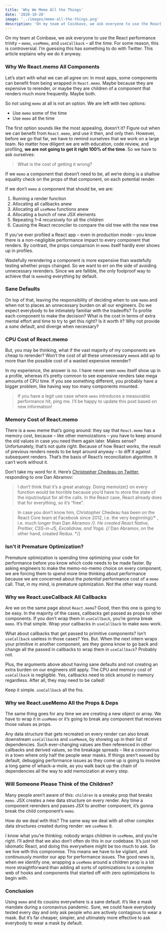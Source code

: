 ```yaml
---
title: 'Why We Memo All the Things'
date: '2020-10-28'
image: '../images/memo-all-the-things.png'
description: 'On my team at Coinbase, we ask everyone to use the React performance trinity – memo, useMemo, and useCallback – all the time. For some reason, this is controversial. I’m guessing this has something to do with Twitter. This article explains why we do it anyway.'
---
```


On my team at Coinbase, we ask everyone to use the React performance trinity – `memo`, `useMemo`, and `useCallback` – all the time. For some reason, this is controversial. I’m guessing this has something to do with Twitter. This article explains why we do it anyway.

### Why We React.memo All Components

Let’s start with what we can all agree on: in most apps, some components can benefit from being wrapped in `React.memo`. Maybe because they are expensive to rerender, or maybe they are children of a component that renders much more frequently. Maybe both.

So not using `memo` at all is not an option. We are left with two options:

- Use `memo` some of the time
- Use `memo` all the time

The first option sounds like the most appealing, doesn’t it? Figure out when we can benefit from `React.memo`, and use it then, and only then. However, before we go that far, we have to remind ourselves that we work on a large team. No matter how diligent we are with education, code review, and profiling, **we are not going to get it right 100% of the time**. So we have to ask ourselves:

<blockquote className="quote">What is the cost of getting it wrong?</blockquote>

If we `memo` a component that doesn’t need to be, all we’re doing is a shallow equality check on the props of that component, on each potential render.

If we don’t `memo` a component that should be, we are:

1. Running a render function
2. Allocating all callbacks anew
3. Allocating all `useMemo` functions anew
4. Allocating a bunch of new JSX elements
5. Repeating 1–4 recursively for all the children
6. Causing the React reconciler to compare the old tree with the new tree

If you’ve ever profiled a React app – even in production mode – you know there is a non-negligible performance impact to every component that renders. By contrast, the props comparison in `memo` itself hardly ever shows up in profiles.

Wastefully rerendering a component is more expensive than wastefully testing whether props changed. So we want to err on the side of avoiding unnecessary rerenders. Since we are fallible, the only foolproof way to achieve that is `memo`ing everything by default.

### Sane Defaults

On top of that, leaving the responsibility of deciding when to use `memo` and when not to places an unnecessary burden on all our engineers. Do we expect everybody to be intimately familiar with the tradeoffs? To profile each component to make the decision? What is the cost in terms of extra mental effort and time to try to get this right? Is it worth it? Why not provide a _sane_ default, and diverge when necessary?

### CPU Cost of React.memo

But, you may be thinking, what if the vast majority of my components are cheap to rerender? Won’t the cost of all these unnecessary `memo`s add up to more than the possible cost of a wasted expensive rerender?

In my experience, the answer is no. I have never seen `memo` itself show up in a profile, whereas it’s pretty common to see expensive renders take mega amounts of CPU time. If you see something different, you probably have a bigger problem, like having way too many components mounted.

> If you have a legit use case where `memo` introduces a measurable performance hit, ping me. I’ll be happy to update this post based on new information!

### Memory Cost of React.memo

There is a `memo` meme that’s going around: they say that `React.memo` has a memory cost, because – like other memoizations – you have to keep around the old values in case you need them again later. Makes sense? Unfortunately, that’s not quite right. Because of how React works, the result of previous renders needs to be kept around anyway – to diff it against subsequent renders. That’s the basis of React’s reconciliation algorithm. It can’t work without it.

Don’t take my word for it. Here’s [Christopher Chedeau on Twitter](https://twitter.com/Vjeux/status/1083902075946205189), responding to one Dan Abramov:

<blockquote className="quote">
  I don’t think that it’s a great analogy. Doing memoize() on every function would be horrible
  because you’d have to store the state of the input/output for all the calls. In the React case,
  React already does that for everything, so it’s “free”.
</blockquote>

> In case you don’t know him, Christopher Chedeau has been on the React Core team at Facebook since 2012, i.e. the very beginning{/* , i.e. much longer than Dan Abramov */}. He created React Native, Prettier, CSS-in-JS, Excalidraw, and Yoga. {/* Dan Abramov, on the other hand, created Redux. */}

### Isn’t it Premature Optimization?

Premature optimization is spending time optimizing your code for performance before you know which code needs to be made faster. By asking engineers to make the memo-no-memo choice on every component, we are forcing them to spend more time thinking about performance because we are concerned about the _potential_ performance cost of a `memo` call. That, in my mind, is premature optimization. Not the other way round.

### Why we React.useCallback All Callbacks

Are we on the same page about `React.memo`? Good, then this one is going to be easy. In the majority of the cases, callbacks get passed as props to other components. If you don’t wrap them in `useCallback`, you’re gonna break `memo`. It’s that simple. Wrap your callbacks in `useCallback` to make `memo` work.

What about callbacks that get passed to primitive components? Isn’t `useCallback` useless in those cases? Yes. But. When the next intern wraps your primitive in another component, are they gonna know to go back and change all the passed in callbacks to wrap them in `useCallback`? Probably not.

Plus, the arguments above about having sane defaults and not creating an extra burden on our engineers still apply. The CPU and memory cost of `useCallback` is negligible. Yes, callbacks need to stick around in memory regardless. After all, they may need to be called!

Keep it simple. `useCallback` all the fns.

### Why we React.useMemo All the Props & Deps

The same thing goes for any time we are creating a new object or array. We have to wrap it in `useMemo` or it’s going to break any component that receives those values as props.

Any data structure that gets recreated on every render can also break downstream `useCallback`s and `useMemo`s, by showing up in their list of dependencies. Such ever-changing values are then referenced in other callbacks and derived values, so the breakage spreads – like a coronavirus in a town where only half the people wear masks. If things aren’t `memo`ed by default, debugging performance issues as they come up is going to involve a long game of whack-a-mole, as you walk back up the chain of dependencies all the way to add memoization at every step.

### Will Someone Please Think of the Children?

Many people aren’t aware of this: `children` is a sneaky prop that breaks `memo`. JSX creates a new data structure on every render. Any time a component rerenders and passes JSX to another component, it’s gonna break the child component’s `memo`.

How do we deal with this? The same way we deal with all other complex data structures created during render: we `useMemo` it.

I know what you’re thinking: nobody wraps children in `useMemo`, and you’re right. I’ll admit that we also don’t often do this in our codebase. It’s just not idiomatic React, and doing this everywhere might be too much to ask. So we live with this compromise. This means we have to be vigilant, and continuously monitor our app for performance issues. The good news is, when we identify one, wrapping a `useMemo` around a children prop is a lot more straightforward than adding all sorts of optimizations to a complex web of hooks and components that started off with zero optimizations to begin with.

### Conclusion

Using `memo` and its cousins everywhere is a sane default. It’s like a mask mandate during a coronavirus pandemic. Sure, we could have everybody tested every day and only ask people who are actively contagious to wear a mask. But it’s far cheaper, simpler, and ultimately more effective to ask everybody to wear a mask by default.
